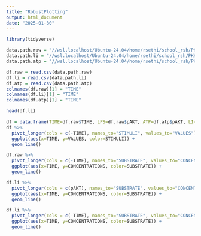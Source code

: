 ---
title: "RobustPlotting"
output: html_document
date: "2025-01-30"
---

```{r echo=TRUE, results='hide', error=FALSE, message=FALSE, warning=FALSE}
library(tidyverse)
```

```{r include=FALSE}
data.path.raw = "//wsl.localhost/Ubuntu-24.04/home/rsethi/school_rsh/PKH/systems_modelling_toolkit/data/pi3k_pten_totals/current_fit_raw.csv"
data.path.li = "//wsl.localhost/Ubuntu-24.04/home/rsethi/school_rsh/PKH/systems_modelling_toolkit/data/pi3k_pten_totals/current_fit_li.csv"
data.path.atp = "//wsl.localhost/Ubuntu-24.04/home/rsethi/school_rsh/PKH/systems_modelling_toolkit/data/pi3k_pten_totals/current_fit_atp.csv"
```

```{r}
df.raw = read.csv(data.path.raw)
df.li = read.csv(data.path.li)
df.atp = read.csv(data.path.atp)
colnames(df.raw)[1] = "TIME"
colnames(df.li)[1] = "TIME"
colnames(df.atp)[1] = "TIME"
```

```{r}
head(df.li)
```

```{r}
df = data.frame(TIME=df.raw$TIME, LPS=df.raw$pAKT, ATP=df.atp$pAKT, LI=df.li$pAKT)
df %>%
  pivot_longer(cols = c(-TIME), names_to="STIMULI", values_to="VALUES") %>%
  ggplot(aes(x=TIME, y=VALUES, color=STIMULI)) +
  geom_line()
```


```{r}
df.raw %>%
  pivot_longer(cols = c(-TIME), names_to="SUBSTRATE", values_to="CONCENTRATIONS") %>%
  ggplot(aes(x=TIME, y=CONCENTRATIONS, color=SUBSTRATE)) +
  geom_line()
```

```{r}
df.li %>%
  pivot_longer(cols = c(pAKT), names_to="SUBSTRATE", values_to="CONCENTRATIONS") %>%
  ggplot(aes(x=TIME, y=CONCENTRATIONS, color=SUBSTRATE)) +
  geom_line()
```

```{r}
df.li %>%
  pivot_longer(cols = c(-TIME), names_to="SUBSTRATE", values_to="CONCENTRATIONS") %>%
  ggplot(aes(x=TIME, y=CONCENTRATIONS, color=SUBSTRATE)) +
  geom_line()
```

